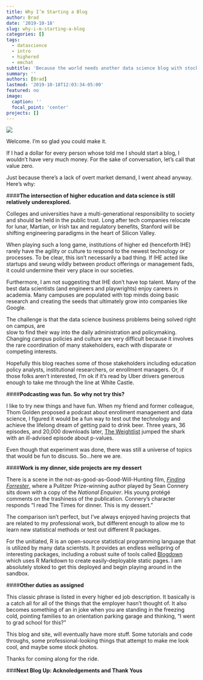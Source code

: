 ```yaml
---
title: Why I’m Starting a Blog
author: Brad
date: '2019-10-18'
slug: why-i-m-starting-a-blog
categories: []
tags:
  - datascience
  - intro
  - highered
  - emchat
subtitle: 'Because the world needs another data science blog with stock photos of code-filled screens'
summary: ''
authors: [Brad]
lastmod: '2019-10-18T12:03:34-05:00'
featured: no
image:
  caption: ''
  focal_point: 'center'
projects: []
---
```


![](https://images.unsplash.com/photo-1515879218367-8466d910aaa4?ixlib=rb-1.2.1&ixid=eyJhcHBfaWQiOjEyMDd9&auto=format&fit=crop&w=1350&q=80)

Welcome. I'm so glad you could make it. 

If I had a dollar for every person whose told me I should start a blog, I wouldn't have very much money. For the sake of conversation, let's call that value zero.

Just because there's a lack of overt market demand, I went ahead anyway. Here's why:

####**The intersection of higher education and data science is still relatively underexplored.**

Colleges and universities have a multi-generational responsibility to society and should be held in the public trust. Long after tech companies relocate for lunar, Martian, or Irish tax and regulatory benefits, Stanford will be shifting engineering paradigms in the heart of Silicon Valley.

When playing such a long game, institutions of higher ed (henceforth IHE) rarely have the agility or culture to respond to the newest technology or processes. To be clear, this isn't necessarily a bad thing. If IHE acted like startups and swung wildly between product offerings or management fads, it could undermine their very place in our societies. 

Furthermore, I am not suggesting that IHE don't have top talent. Many of the best data scientists (and engineers and playwrights) enjoy careers in academia. Many campuses are populated with top minds doing basic research and creating the seeds that ultimately grow into companies like Google.

The challenge is that the data science business problems being solved right on campus, are  
slow to find their way into the daily administration and policymaking. Changing campus policies and culture are very difficult because it involves the rare coordination of many stakeholders, each with disparate or competing interests.

Hopefully this blog reaches some of those stakeholders including education policy analysts, institutional researchers, or enrollment managers. Or, if those folks aren't interested, I'm ok if it's read by Uber drivers generous enough to take me through the line at White Castle.

####**Podcasting was fun. So why not try this?**

I like to try new things and have fun. When my friend and former colleague, Thom Golden proposed a podcast about enrollment management and data science, I figured it would be a fun way to test out the technology and achieve the lifelong dream of getting paid to drink beer. Three years, 36 episodes, and 20,000 downloads later, [The Weightlist](https://www.capturehighered.com/category/weightlist/) jumped the shark with an ill-advised episode about p-values. 

Even though that experiment was done, there was still a universe of topics that would be fun to discuss. So...here we are.

####**Work is my dinner, side projects are my dessert**

There is a scene in the not-as-good-as-Good-Will-Hunting film, [_Finding Forrester_]( https://www.imdb.com/title/tt0181536/), where a Pulitzer Prize-winning author played by Sean Connery sits down with a copy of the _National Enquirer_. His young protégé comments on the trashiness of the publication. Connery's character responds "I read The Times for dinner. This is my dessert."

The comparison isn't perfect, but I've always enjoyed having projects that are related to my professional work, but different enough to allow me to learn new statistical methods or test out different R packages. 

For the unitiated, R is an open-source statistical programming language that is utilized by many data scientsts. It provides an endless wellspring of interesting packages, including a robust suite of tools called [Blogdown](https://bookdown.org/yihui/blogdown/) which uses R Markdown to create easily-deployable static pages. I am absolutely stoked to get this deployed and begin playing around in the sandbox.

####**Other duties as assigned**

This classic phrase is listed in every higher ed job description. It basically is a catch all for all of the things that the employer hasn't thought of. It also becomes something of an in joke when you are standing in the freezing cold, pointing families to an orientation parking garage and thinking, "I went to grad school for this?"

This blog and site, will eventually have more stuff. Some tutorials and code throughs, some professional-looking things that attempt to make me look cool, and maybe some stock photos.

Thanks for coming along for the ride.

###**Next Blog Up: Acknoledgements and Thank Yous**